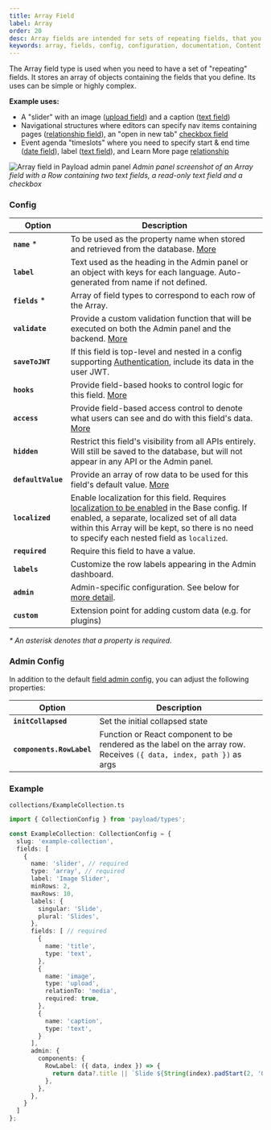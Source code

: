 ```yaml
---
title: Array Field
label: Array
order: 20
desc: Array fields are intended for sets of repeating fields, that you define. Learn how to use array fields, see examples and options.
keywords: array, fields, config, configuration, documentation, Content Management System, cms, headless, javascript, node, react, express
---
```


<Banner >
  The Array field type is used when you need to have a set of "repeating" fields. It stores an array of objects containing the fields that you define. Its uses can be simple or highly complex.
</Banner>

**Example uses:**

- A "slider" with an image ([upload field](/docs/fields/upload)) and a caption ([text field](/docs/fields/text))
- Navigational structures where editors can specify nav items containing pages ([relationship field](/docs/fields/relationship)), an "open in new tab" [checkbox field](/docs/fields/checkbox)
- Event agenda "timeslots" where you need to specify start & end time ([date field](/docs/fields/date)), label ([text field](/docs/fields/text)), and Learn More page [relationship](/docs/fields/relationship)

![Array field in Payload admin panel](https://payloadcms.com/images/docs/fields/array.jpg)
*Admin panel screenshot of an Array field with a Row containing two text fields, a read-only text field and a checkbox*

### Config

| Option           | Description                                                                                                                                                                                                                                                                       |
| ---------------- |-----------------------------------------------------------------------------------------------------------------------------------------------------------------------------------------------------------------------------------------------------------------------------------|
| **`name`** *         | To be used as the property name when stored and retrieved from the database. [More](/docs/fields/overview#field-names)                                                                                                                                                            |
| **`label`**          | Text used as the heading in the Admin panel or an object with keys for each language. Auto-generated from name if not defined.                                                                                                                                                    |
| **`fields`** *       | Array of field types to correspond to each row of the Array.                                                                                                                                                                                                                      |
| **`validate`**       | Provide a custom validation function that will be executed on both the Admin panel and the backend. [More](/docs/fields/overview#validation)                                                                                                                                      |
| **`saveToJWT`**      | If this field is top-level and nested in a config supporting [Authentication](/docs/authentication/config), include its data in the user JWT.                                                                                                                                     |
| **`hooks`**          | Provide field-based hooks to control logic for this field. [More](/docs/fields/overview#field-level-hooks)                                                                                                                                                                        |
| **`access`**         | Provide field-based access control to denote what users can see and do with this field's data. [More](/docs/fields/overview#field-level-access-control)                                                                                                                           |
| **`hidden`**         | Restrict this field's visibility from all APIs entirely. Will still be saved to the database, but will not appear in any API or the Admin panel.                                                                                                                                  |
| **`defaultValue`**   | Provide an array of row data to be used for this field's default value. [More](/docs/fields/overview#default-values)                                                                                                                                                              |
| **`localized`**      | Enable localization for this field. Requires [localization to be enabled](/docs/configuration/localization) in the Base config. If enabled, a separate, localized set of all data within this Array will be kept, so there is no need to specify each nested field as `localized`. |
| **`required`**       | Require this field to have a value.                                                                                                                                                                                                                                               |
| **`labels`**         | Customize the row labels appearing in the Admin dashboard.                                                                                                                                                                                                                        |
| **`admin`**          | Admin-specific configuration. See below for [more detail](#admin-config).                                                                                                                                                                                                         |
| **`custom`**         | Extension point for adding custom data (e.g. for plugins)                                                                                                                                                                                                                         |

*\* An asterisk denotes that a property is required.*

### Admin Config

In addition to the default [field admin config](/docs/fields/overview#admin-config), you can adjust the following properties:

| Option                 | Description                     |
| ---------------------- | ------------------------------- |
| **`initCollapsed`**    | Set the initial collapsed state |
| **`components.RowLabel`**  | Function or React component to be rendered as the label on the array row. Receives `({ data, index, path })` as args |


### Example

`collections/ExampleCollection.ts`
```ts
import { CollectionConfig } from 'payload/types';

const ExampleCollection: CollectionConfig = {
  slug: 'example-collection',
  fields: [
    {
      name: 'slider', // required
      type: 'array', // required
      label: 'Image Slider',
      minRows: 2,
      maxRows: 10,
      labels: {
        singular: 'Slide',
        plural: 'Slides',
      },
      fields: [ // required
        {
          name: 'title',
          type: 'text',
        },
        {
          name: 'image',
          type: 'upload',
          relationTo: 'media',
          required: true,
        },
        {
          name: 'caption',
          type: 'text',
        }
      ],
      admin: {
        components: {
          RowLabel: ({ data, index }) => {
            return data?.title || `Slide ${String(index).padStart(2, '0')}`;
          },
        },
      },
    }
  ]
};
```
